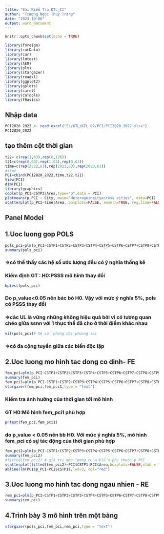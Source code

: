 ---
title: "Bài Kiểm Tra KTL_II"
author: "Trương Ngọc Thuỳ Trang"
date: "2023-10-06"
output: word_document
---

```{r setup, include=FALSE}
knitr::opts_chunk$set(echo = TRUE)
```

```{r}
library(foreign)
library(carData)
library(car)
library(lmtest)
library(AER)
library(plm)
library(stargazer)
library(readxl)
library(ggplot2)
library(gplots)
library(caret)
library(caTools)
library(fBasics)
```

## Nhập data

```{r}
PCI2020_2022 <- read_excel("E:/KTL/KTL_02/PCI/PCI2020_2022.xlsx")
PCI2020_2022
```

## tạo thêm cột thời gian

```{r}
t22= c(rep(1,63),rep(0,126))
t21=c(rep(0,63),rep(1,63),rep(0,63))
time=c(rep(2022,63),rep(2021,63),rep(2020,63))
#time
PCI=cbind(PCI2020_2022,time,t22,t21)
View(PCI)
dim(PCI)
library(graphics)
coplot(p_PCI~CSTP2|Area,type="p",data = PCI)
plotmeans(p_PCI ~ City, main="Heterogeineityacross cities", data=PCI)
scatterplot(p_PCI~time|Area, boxplots=FALSE, smooth=TRUE, reg.line=FALSE, data=PCI)

```

## Panel Model

## 1.Uoc luong gop POLS

```{r}
pols_pci=plm(p_PCI~CSTP1+CSTP2+CSTP3+CSTP4+CSTP5+CSTP6+CSTP7+CSTP8+CSTP9+CSTP10+t22+t21,data=PCI,index = c("City","time"),model = ("pooling"))
summary(pols_pci)
```

### =\>có thể thấy các hệ số ước lượng đều có ý nghĩa thống kê

### Kiểm định GT : H0:PSSS mô hình thay đổi

```{r}
bptest(pols_pci)
```

### Do p_value\<0.05 nên bác bỏ H0. Vậy với mức ý nghĩa 5%, pols có PSSS thay đổi

### =\>các UL là vững những không hiệu quả bởi vì có tương quan chéo giữa ssnn với 1 thực thể đã cho ở thời điểm khác nhau

```{r}
vif(pols_pci)# hệ số phóng đại phương sai
```

### =\>có đa cộng tuyến giữa các biến độc lập

## 2.Uoc luong mo hinh tac dong co dinh- FE

```{r}
fem_pci=plm(p_PCI~CSTP1+CSTP2+CSTP3+CSTP4+CSTP5+CSTP6+CSTP7+CSTP8+CSTP9+CSTP10+factor(time),data=PCI,index = c("City","time"),model = "within")
summary(fem_pci)
fem_pci1=plm(p_PCI~CSTP1+CSTP2+CSTP3+CSTP4+CSTP5+CSTP6+CSTP7+CSTP8+CSTP9+CSTP10,data=PCI,index = c("City","time"),model = "within")
stargazer(fem_pci,fem_pci1,type = "text")
```

### Kiểm tra ảnh hưởng của thời gian tới mô hình

### GT H0:Mô hình fem_pci1 phù hợp

```{r}
pFtest(fem_pci,fem_pci1)
```

### do p_value \< 0.05 nên bb H0. Với mức ý nghĩa 5%, mô hình fem_pci có sự tác động của thời gian phù hợp

```{r}
fem_pci2=plm(p_PCI~CSTP1+CSTP2+CSTP3+CSTP4+CSTP5+CSTP6+CSTP7+CSTP8+CSTP9+CSTP10+factor(City),data=PCI,index = c("City","time"),model = "within")
summary(fem_pci2)
#fitted(fem_pci2) # giá trị ước lượng của biến phụ thuộc p_PCI
scatterplot(fitted(fem_pci2)~PCI$CSTP1|PCI$Area,boxplots=FALSE,xlab = "CSTP1",ylab = "p_PCI_hat",smooth=FALSE)
abline(lm(PCI$p_PCI~PCI$CSTP1),lwd=3, col="red")

```

## 3.Uoc luong mo hinh tac dong ngau nhien - RE

```{r}
rem_pci=plm(p_PCI~CSTP1+CSTP2+CSTP3+CSTP4+CSTP5+CSTP6+CSTP7+CSTP8+CSTP9+CSTP10+factor(time),data=PCI,index = c("City","time"),model = "random")
summary(rem_pci)
```

## 4.Trình bày 3 mô hình trên một bảng

```{r}
stargazer(pols_pci,fem_pci,rem_pci,type = "text")
```
